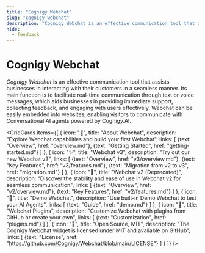 ```yaml
---
title: "Cognigy Webchat"
slug: "cognigy-webchat"
description: "Cognigy Webchat is an effective communication tool that assists businesses in interacting with their customers in a seamless manner. Its main function is to facilitate real-time communication through text or voice messages, which aids businesses in providing immediate support, collecting feedback, and engaging with users effectively. Webchat can be easily embedded into websites, enabling visitors to communicate with Conversational AI agents powered by Cognigy.AI."
hide:
  - feedback
---
```


# Cognigy Webchat

_Cognigy Webchat_ is an effective communication tool that assists businesses in interacting with their customers in a seamless manner. Its main function is to facilitate real-time communication through text or voice messages, which aids businesses in providing immediate support, collecting feedback, and engaging with users effectively. Webchat can be easily embedded into websites, enabling visitors to communicate with Conversational AI agents powered by Cognigy.AI.


<GridCards items={[
  {
    icon: "👋",
    title: "About Webchat",
    description: "Explore Webchat capabilities and build your first Webchat",
    links: [
      {text: "Overview", href: "overview.md"},
      {text: "Getting Started", href: "getting-started.md"}
    ]
  },
  {
    icon: "✨",
    title: "Webchat v3",
    description: "Try out our new Webchat v3",
    links: [
      {text: "Overview", href: "v3/overview.md"},
      {text: "Key Features", href: "v3/features.md"},
      {text: "Migration from v2 to v3", href: "migration.md"}
    ]
  },
  {
    icon: "🚀",
    title: "Webchat v2 (Deprecated)",
    description: "Discover the stability and ease of use in Webchat v2 for seamless communication",
    links: [
      {text: "Overview", href: "v2/overview.md"},
      {text: "Key Features", href: "v2/features.md"}
    ]
  },
  {
    icon: "🧪",
    title: "Demo Webchat",
    description: "Use built-in Demo Webchat to test your AI Agents",
    links: [
      {text: "Guide", href: "demo.md"}
    ]
  },
  {
    icon: "🔌",
    title: "Webchat Plugins",
    description: "Customize Webchat with plugins from GitHub or create your own",
    links: [
      {text: "Customization", href: "plugins.md"}
    ]
  },
  {
    icon: "📜",
    title: "Open Source, MIT",
    description: "The Cognigy Webchat widget is licensed under MIT and available on GitHub",
    links: [
      {text: "License", href: "https://github.com/Cognigy/Webchat/blob/main/LICENSE"}
    ]
  }
]} />